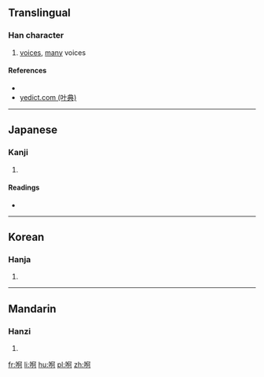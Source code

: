 ==Translingual==

===Han character===
{{Han char|rn=30|rad=口|as=07|sn=10|four=|canj=ROMR,XXROM|ids=⿰口何}}

# [[voice]]s, [[many]] voices

====References====
* {{Han ref|kx=0190.240|dkj=03657|dj=0410.050|hdz=10631.040|uh=54EC|ud=21740}}
*[http://yedict.com/htm/54/54EC.htm yedict.com (叶典)]

----

==Japanese==

===Kanji===
{{ja-kanji|grade=|rs=口07}}

# {{defn|lang=ja|sort=口07}}

====Readings====
* {{ja-readings|on=[[か]] (ka)|kun=[[しかる]] (shikaru), [[せめる]] (semeru)}}

----

==Korean==

===Hanja===
{{ko-hanja|hangeul=하|rv=ha|mr=ha}}

# {{defn|lang=ko|sort=口07}}

----

==Mandarin==

===Hanzi===
{{cmn-hanzi|pin=[[hé]] ([[he2]])|wg=ho<sup>2</sup>}}

# {{defn|lang=cmn|sort=口07}}

[[fr:哬]]
[[li:哬]]
[[hu:哬]]
[[pl:哬]]
[[zh:哬]]